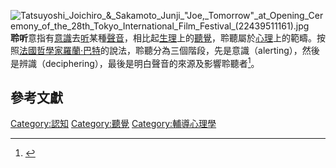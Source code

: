 [[File:Tatsuyoshi_Joichiro_&_Sakamoto_Junji_"Joe,_Tomorrow"_at_Opening_Ceremony_of_the_28th_Tokyo_International_Film_Festival_(22439511161).jpg|thumb]]
'''聆听'''意指有[[意識|意識]]去[[听|听]]某種[[聲音|聲音]]，相比起[[生理|生理]]上的[[聽覺|聽覺]]，聆聽屬於[[心理|心理]]上的範疇。按照[[法國|法國]][[哲學家|哲學家]][[羅蘭·巴特|羅蘭·巴特]]的說法，聆聽分為三個階段，先是意識（alerting），然後是辨識（deciphering），最後是明白聲音的來源及影響聆聽者<ref>{{cite book|last=Barthes|first=Roland|title=In the Responsibility of Forms|year=1985|publisher=New York Hill and Wang|authorlink=}}</ref>。

==參考文獻==
<div class="references-small">
<references></references>
</div>

[[Category:認知|Category:認知]]
[[Category:聽覺|Category:聽覺]]
[[Category:輔導心理學|Category:輔導心理學]]